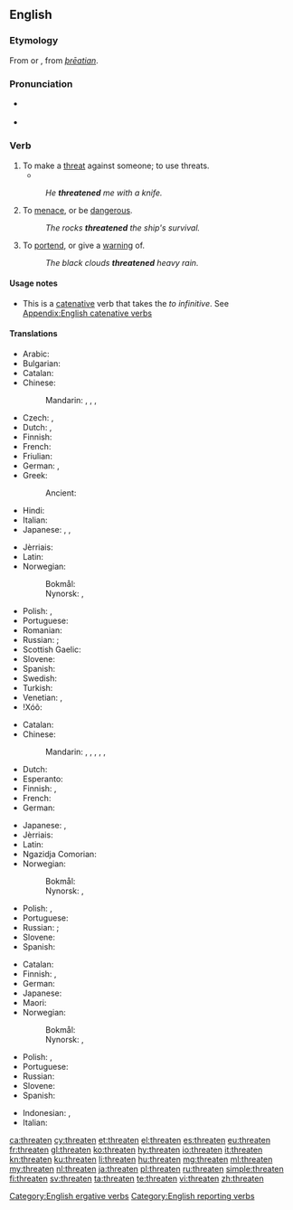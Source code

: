 ==English==

===Etymology===
From {{etyl|enm|en}} {{term|þreaten|lang=enm}} or {{term|þreten|lang=enm}}, from {{etyl|ang|en}} ''[[þreatian|þrēatian]]''.

===Pronunciation===
* {{a|UK}} {{IPA|/ˈθret.ən/|lang=en}}
* {{audio|en-us-threaten.ogg|Audio (US)|lang=en}}

===Verb===
{{en-verb}}

# To make a [[threat]] against someone; to use threats.
#* {{quote-book|year=1905|author=[[w:Emma Orczy|Baroness Emmuska Orczy]]
|title=[[w:The Case of Miss Elliott|The Hocussing of Cigarette]]
|chapter=2|url=http://openlibrary.org/works/OL8479084W
|passage=No one, however, would have anything to do with him, as Mr. Keeson's orders in those respects were very strict&thinsp;; he had often '''threatened''' any one of his ''employés'' with instant dismissal if he found him in company with one of these touts.}}
#: ''He '''threatened''' me with a knife.''
# To [[menace]], or be [[dangerous]].
#: ''The rocks '''threatened''' the ship's survival.''
# To [[portend]], or give a [[warning]] of.
#: ''The black clouds '''threatened''' heavy rain.''

====Usage notes====
* This is a [[catenative]] verb that takes the ''to infinitive''. See [[Appendix:English catenative verbs]]

====Translations====
{{trans-top|to make a threat against someone; to use threats}}
* Arabic: {{t|ar|هَدَّدَ|tr=haddada}}
* Bulgarian: {{t+|bg|заплашвам|tr=zaplášvam|sc=Cyrl}}
* Catalan: {{t|ca|amenaçar}}
* Chinese:
*: Mandarin: {{t+|cmn|威脅|sc=Hani}}, {{t+|cmn|威胁|tr=wēixié|sc=Hani}}, {{t+|cmn|恐嚇|sc=Hani}}, {{t+|cmn|恐吓|tr=kǒnghè|sc=Hani}}
* Czech: {{t|cs|hrozit}}, {{t|cs|vyhrožovat}}
* Dutch: {{t+|nl|bedreigen}}, {{t+|nl|dreigen}}
* Finnish: {{t+|fi|uhata|sc=Cyrl}}
* French: {{t+|fr|menacer}}
* Friulian: {{t|fur|menaçâ}}
* German: {{t+|de|drohen}}, {{t+|de|bedrohen}}
* Greek: {{t+|el|απειλώ|tr=apeiló}}
*: Ancient: {{t|grc|ἀπειλέω|sc=polytonic}}
* Hindi: {{t|hi|धमकाना|tr=dhamkānā|sc=Deva}}
* Italian: {{t+|it|minacciare}}
* Japanese: {{t+|ja|脅す|tr=おどす, odosu}}, {{t|ja|脅迫|tr=きょうはくする, kyōhaku suru|alt=脅迫する}}, {{t+|ja|脅かす|tr=おどかす, odokasu, おびやかす, obiyakasu|sc=Jpan}}
{{trans-mid}}
* Jèrriais: {{t|roa-jer|m'nichi}}
* Latin: {{t|la|minor}}
* Norwegian: 
*: Bokmål: {{t+|nb|true}}
*: Nynorsk: {{t|nn|true}}, {{t|nn|truge}}
* Polish: {{t+|pl|grozić}}, {{t+|pl|zagrażać}}
* Portuguese: {{t+|pt|ameaçar}}
* Romanian: {{t+|ro|amenința}}
* Russian: {{t+|ru|грозить|tr=grozítʹ}} {{impf}}; {{t+|ru|угрожать|tr=ugrožátʹ}} {{impf}}
* Scottish Gaelic: {{t|gd|maoidh}}
* Slovene: {{t+|sl|groziti}}
* Spanish: {{t+|es|amenazar}}
* Swedish: {{t+|sv|hota}}
* Turkish: {{t+|tr|gözünü korkutmak}}
* Venetian: {{t|vec|minasar}}, {{t|vec|manasar}}
* ǃXóõ: {{t|nmn|ʻǁna̰ha}}
{{trans-bottom}}

{{trans-top|to menace, or be dangerous}}
* Catalan: {{t|ca|amenaçar}}
* Chinese:
*: Mandarin: {{t+|cmn|威脅|sc=Hani}}, {{t+|cmn|威胁|tr=wēixié|sc=Hani}}, {{t+|cmn|恐嚇|sc=Hani}}, {{t+|cmn|恐吓|tr=kǒnghè|sc=Hani}}, {{t+|cmn|危險|alt=有...危險|sc=Hani}}, {{t+|cmn|危险|tr=yǒu...wéixiǎn|alt=有...危险|sc=Hani}}
* Dutch: {{t+|nl|bedreigen}}
* Esperanto: {{t|eo|minaci}}
* Finnish: {{t+|fi|uhata|sc=Cyrl}}, {{t+|fi|vaarantaa|sc=Cyrl}}
* French: {{t+|fr|menacer}}
* German: {{t+|de|bedrohen}}
{{trans-mid}}
* Japanese: {{t+|ja|脅かす|tr=おどかす, odokasu, おびやかす, obiyakasu|sc=Jpan}}, {{t+|ja|威嚇|tr=いかくする, ikaku suru|alt=威嚇する}}
* Jèrriais: {{t|roa-jer|m'nichi}}
* Latin: {{t|la|insto}}
* Ngazidja Comorian: {{t|zdj|shangaza|alt=ushangaza}}
* Norwegian: 
*: Bokmål: {{t+|nb|true}}
*: Nynorsk: {{t|nn|true}}, {{t|nn|truge}}
* Polish: {{t+|pl|grozić}}, {{t+|pl|zagrażać}}
* Portuguese: {{t+|pt|ameaçar}}
* Russian: {{t+|ru|грозить|tr=grozítʹ}} {{impf}}; {{t+|ru|угрожать|tr=ugrožátʹ}} {{impf}}
* Slovene: {{t+|sl|groziti}}
* Spanish: {{t+|es|amenazar}}
{{trans-bottom}}

{{trans-top|to portend, or give a warning}}
* Catalan: {{t|ca|amenaçar}}
* Finnish: {{t+|fi|enteillä|sc=Cyrl}}, {{t+|fi|uhata|sc=Cyrl}}
* German: {{t|de|androhen}}
* Japanese: {{t+|ja|威嚇|tr=いかくする, ikaku suru|alt=威嚇する}}
* Maori: {{t|mi|kapatau}}
* Norwegian: 
*: Bokmål: {{t+|nb|true}}
*: Nynorsk: {{t|nn|true}}, {{t|nn|truge}}
{{trans-mid}}
* Polish: {{t+|pl|grozić}}, {{t+|pl|zagrażać}}
* Portuguese: {{t+|pt|ameaçar}}
* Russian: {{t+|ru|предвещать|impf|tr=predveščátʹ}}
* Slovene: {{t+|sl|groziti}}
* Spanish: {{t+|es|amenazar}}
{{trans-bottom}}

{{checktrans-top}}
* Indonesian: {{t-check|id|ancam|mengancam}}, {{t-check|id|takut|menakut-nakuti}}
* Italian: {{t-check|it|minacciare}}
{{trans-bottom}}

[[Category:English ergative verbs]]
[[Category:English reporting verbs]]

[[ca:threaten]]
[[cy:threaten]]
[[et:threaten]]
[[el:threaten]]
[[es:threaten]]
[[eu:threaten]]
[[fr:threaten]]
[[gl:threaten]]
[[ko:threaten]]
[[hy:threaten]]
[[io:threaten]]
[[it:threaten]]
[[kn:threaten]]
[[ku:threaten]]
[[li:threaten]]
[[hu:threaten]]
[[mg:threaten]]
[[ml:threaten]]
[[my:threaten]]
[[nl:threaten]]
[[ja:threaten]]
[[pl:threaten]]
[[ru:threaten]]
[[simple:threaten]]
[[fi:threaten]]
[[sv:threaten]]
[[ta:threaten]]
[[te:threaten]]
[[vi:threaten]]
[[zh:threaten]]